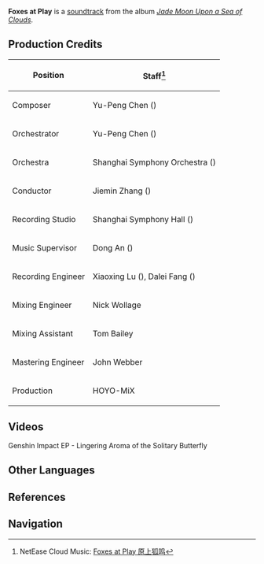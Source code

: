 {{Soundtrack Infobox
|title          =
|image          = Jade Moon Upon a Sea of Clouds.jpg
|album          = Jade Moon Upon a Sea of Clouds
|disc           = 1
|number         = 26
|featured       =
|featured2      =
|featured3      =
|featured_disc  =
|featured_disc2 =
|featured_disc3 =
|youtube_id     = t1O7LpOTBfM
|youtube_time   = 2067
|spotify_id     = 4VV2BW1lECad0w3xmyyRBg
|played_in      = Qiongji Estuary
|during         = [[Qiongji Estuary]] (Day)
|domain         =
|previous       = Loner's Departure
|next           = Plain of Nostalgia
}}
'''Foxes at Play''' is a [[soundtrack]] from the album ''[[Jade Moon Upon a Sea of Clouds]]''.

==Production Credits==
{| class="wikitable" style="text-align:left; height:0.5em"
! Position
! Staff<ref>NetEase Cloud Music: [https://music.163.com/#/song?id=1492276424 Foxes at Play 原上狐鸣]</ref>
|-
! Composer
| Yu-Peng Chen ({{Lang|zh=陈致逸|mini=1}})
|-
! Orchestrator
| Yu-Peng Chen ({{Lang|zh=陈致逸|mini=1}})
|-
! Orchestra
| Shanghai Symphony Orchestra ({{Lang|zh=上海交响乐团|mini=1}})
|-
! Conductor
| Jiemin Zhang ({{Lang|zh=张洁敏|mini=1}})
|-
! Recording Studio
| Shanghai Symphony Hall ({{Lang|zh=上海交响乐团音乐厅|mini=1}})
|-
! Music Supervisor
| Dong An ({{Lang|zh=安栋|mini=1}})
|-
! Recording Engineer
| Xiaoxing Lu ({{Lang|zh=陆晓幸|mini=1}}), Dalei Fang ({{Lang|zh=房大磊|mini=1}})
|-
! Mixing Engineer
| Nick Wollage
|-
! Mixing Assistant
| Tom Bailey
|-
! Mastering Engineer
| John Webber
|-
! Production
| HOYO-MiX
|}

==Videos==
<gallery hideaddbutton="true" captionalign="center">
Genshin Impact EP - Lingering Aroma of the Solitary Butterfly
</gallery>

==Other Languages==
{{Other Languages|default_hidden = 1
|en      = Foxes at Play
|zhs     = 原上狐鸣
|zhs_rm  = Yuán Shàng Húmíng
|zht     = 原上狐鳴
|zht_rm  = Yuán Shàng Húmíng
|ja      = {{tt|キツネ|狐}}遊戯
|ja_rm   = Kitsune Yuugi{{Assumed}}
}}

==References==
{{Reflist}}

==Navigation==
{{Soundtrack Navbox|Jade Moon Upon a Sea of Clouds}}